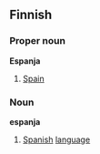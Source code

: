 ==Finnish==
===Proper noun===
'''Espanja'''
#[[Spain]]
===Noun===
'''espanja'''
#[[Spanish]] [[language]]